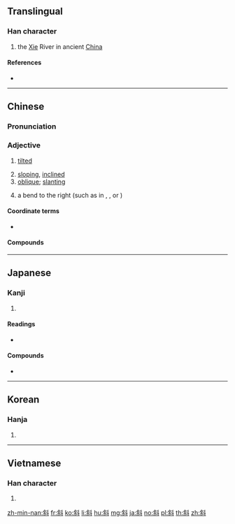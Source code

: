 ==Translingual==

===Han character===
{{Han char|rn=68|rad=斗|as=07|sn=11|four=84900|canj=ODYJ|ids=⿰余斗}}

# the [[Xie]] River in ancient [[China]]

====References====
* {{Han ref|kx=0478.150|dkj=13509|dj=0836.180|hdz=32253.090|uh=659C|ud=26012|bh=B1D7|bd=45527}}

----

==Chinese==
{{zh-forms}}

===Pronunciation===
{{zh-pron
|m=xié
|c=ce4
|h=pfs=
|md=
|mn=chhiâ
|w=
|mc=y
|oc=y
|cat=a
}}

===Adjective===
{{zh-adj}}

# [[tilted]]
#: {{zh-x|^比薩.^斜塔|the '''Leaning''' Tower of Pisa}}
# [[sloping]], [[inclined]]
# [[oblique]]; [[slanting]]
#: {{zh-x|斜體|oblique type}}
# {{lb|zh|Chinese calligraphy}} a bend to the right (such as in {{m|mul|㇂}}, {{m|mul|㇃}}, or {{m|mul|㇠}})

====Coordinate terms====
* {{list:basic character strokes/zh}}

====Compounds====
{{zh-der|斜溫層|斜面|斜坡|一溜歪斜|乜乜斜斜|乜斜|乜斜眼|乜斜纏帳|偏斜|傾斜|傾斜流|傾斜角|內斜視|刺斜|同斜層|向斜層|喎斜|單斜層|單斜脊|大陸斜坡|挑斜岔兒|攲斜|斜射|斜度|斜度標|斜暉|斜漢|斜照|斜眼|斜睨|斜視|斜紋|斜紋夜蛾|斜線|斜腳雨|斜角|斜谷|斜邊|斜長石|斜陽|斜風細雨|斜高|旁行斜上|歪斜|比薩斜塔|狹斜|目不斜視|背斜層|蹀里蹀斜|迆邐歪斜|陡斜}}

----

==Japanese==

===Kanji===
{{ja-kanji|grade=c|rs=斗07}}

# {{defn|lang=ja|sort=斗07}}

====Readings====
* {{ja-readings|goon=[[じゃ]] (ja), [[や]] (ya)|kanon=[[しゃ]] (sha), [[や]] (ya)|kun=[[ななめ]] (naname)}}

====Compounds====
* {{ja-r|斜面|しゃめん}}

----

==Korean==

===Hanja===
{{ko-hanja|hangeul=[[사]], [[야]]|eumhun=|rv=sa, ya|mr=sa, ya|y=sa, ya}}

# {{defn|lang=ko|sort=斗07}}

----

==Vietnamese==

===Han character===
{{vi-readings|rs=斗07|hanviet=tà}}

# {{defn|lang=vi|sort=斗07}}

[[zh-min-nan:斜]]
[[fr:斜]]
[[ko:斜]]
[[li:斜]]
[[hu:斜]]
[[mg:斜]]
[[ja:斜]]
[[no:斜]]
[[pl:斜]]
[[th:斜]]
[[zh:斜]]